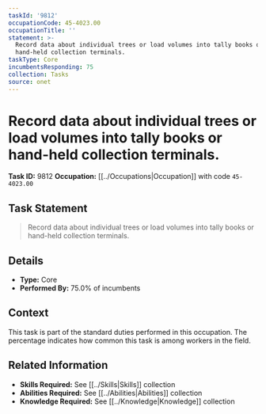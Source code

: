 ```yaml
---
taskId: '9812'
occupationCode: 45-4023.00
occupationTitle: ''
statement: >-
  Record data about individual trees or load volumes into tally books or
  hand-held collection terminals.
taskType: Core
incumbentsResponding: 75
collection: Tasks
source: onet
---
```

# Record data about individual trees or load volumes into tally books or hand-held collection terminals.

**Task ID:** 9812
**Occupation:** [[../Occupations|Occupation]] with code `45-4023.00`

## Task Statement

> Record data about individual trees or load volumes into tally books or hand-held collection terminals.

## Details

- **Type:** Core
- **Performed By:** 75.0% of incumbents

## Context

This task is part of the standard duties performed in this occupation. The percentage indicates how common this task is among workers in the field.

## Related Information

- **Skills Required:** See [[../Skills|Skills]] collection
- **Abilities Required:** See [[../Abilities|Abilities]] collection
- **Knowledge Required:** See [[../Knowledge|Knowledge]] collection
